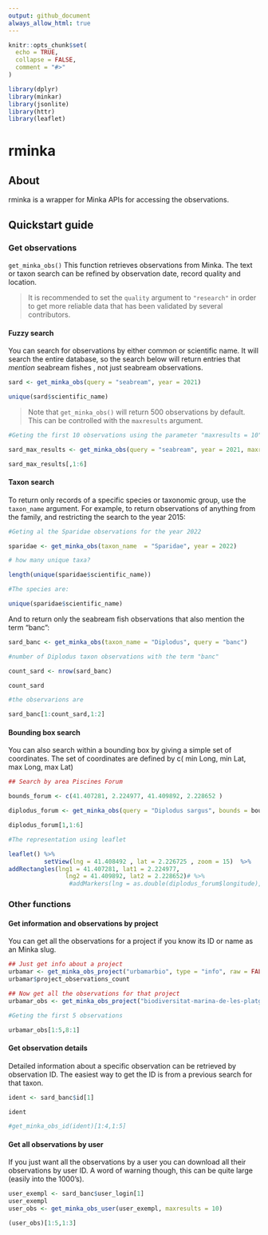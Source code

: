 ```yaml
---
output: github_document
always_allow_html: true
---
```


<!-- README.md is generated from README.Rmd. Please edit that file -->

```r
knitr::opts_chunk$set(
  echo = TRUE,
  collapse = FALSE,
  comment = "#>"
)
```

```r
library(dplyr)
library(minkar)
library(jsonlite)
library(httr)
library(leaflet)
```
# rminka

## About

rminka is a wrapper for Minka APIs for accessing the observations.

## Quickstart guide

### Get observations

`get_minka_obs()` This function retrieves observations from Minka. The text or taxon search can be refined by observation date, record quality and location.

> It is recommended to set the `quality` argument to `"research"` in order to get more reliable data that has been validated by several contributors.

#### Fuzzy search

You can search for observations by either common or scientific name. It will search the entire  database, so the search below will return entries that _mention_ seabream fishes , not just seabream observations.



```r
sard <- get_minka_obs(query = "seabream", year = 2021)

unique(sard$scientific_name)
```



> Note that `get_minka_obs()` will return 500 observations by default. This can be controlled with the `maxresults` argument.

```r

#Geting the first 10 observations using the parameter "maxresults = 10"

sard_max_results <- get_minka_obs(query = "seabream", year = 2021, maxresults = 10)

sard_max_results[,1:6]
```


#### Taxon search

To return only records of a specific species or taxonomic group, use the `taxon_name` argument. For example, to return observations of anything from the  family, and restricting the search to the year 2015:


```r

#Geting al the Sparidae observations for the year 2022

sparidae <- get_minka_obs(taxon_name  = "Sparidae", year = 2022)

# how many unique taxa?

length(unique(sparidae$scientific_name))

#The species are:

unique(sparidae$scientific_name)
```

And to return only the seabream fish observations that also mention the term "banc":


```r
sard_banc <- get_minka_obs(taxon_name = "Diplodus", query = "banc")

#number of Diplodus taxon observations with the term "banc"

count_sard <- nrow(sard_banc)

count_sard

#the observarions are

sard_banc[1:count_sard,1:2]
```


#### Bounding box search

You can also search within a bounding box by giving a simple set of coordinates.
The set of coordinates are defined by c( min Long, min Lat, max Long, max Lat)
 
```r
## Search by area Piscines Forum

bounds_forum <- c(41.407281, 2.224977, 41.409892, 2.228652 )

diplodus_forum <- get_minka_obs(query = "Diplodus sargus", bounds = bounds_forum, year = 2024, month = 5, maxresults = 7)

diplodus_forum[1,1:6]

#The representation using leaflet

leaflet() %>%
          setView(lng = 41.408492 , lat = 2.226725 , zoom = 15)  %>%
addRectangles(lng1 = 41.407281, lat1 = 2.224977,
                lng2 = 41.409892, lat2 = 2.228652)# %>%
                 #addMarkers(lng = as.double(diplodus_forum$longitude), lat = as.double(diplodus_forum$latitude) ,group = "Markers")
```       

### Other functions

#### Get information and observations by project

You can get all the observations for a project if you know its ID or name as an Minka slug.


```r
## Just get info about a project
urbamar <- get_minka_obs_project("urbamarbio", type = "info", raw = FALSE)
urbamar$project_observations_count
```


```r
## Now get all the observations for that project
urbamar_obs <- get_minka_obs_project("biodiversitat-marina-de-les-platges-de-sant-adria-del-besos", type = "observations")

#Geting the first 5 observations

urbamar_obs[1:5,8:1]
```


#### Get observation details

Detailed information about a specific observation can be retrieved by observation ID. The easiest way to get the ID is from a previous search for that taxon.


```r
ident <- sard_banc$id[1]

ident

#get_minka_obs_id(ident)[1:4,1:5]
```


#### Get all observations by user

If you just want all the observations by a user you can download all their observations by user ID. A word of warning though, this can be quite large (easily into the 1000's).


```r
user_exempl <- sard_banc$user_login[1]
user_exempl
user_obs <- get_minka_obs_user(user_exempl, maxresults = 10)

(user_obs)[1:5,1:3]
```
